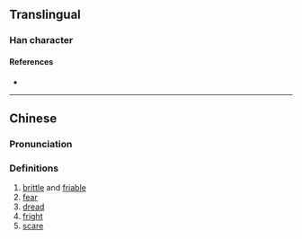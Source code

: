 {{character info/new}}
==Translingual==

===Han character===
{{Han char|rn=9|rad=人|as=12|sn=14|four=|canj=OBKF|ids=⿰亻然}}

====References====
* {{Han ref|kx=0116.240|hdz=10220.130|uh=3484|ud=13444}}

----

==Chinese==
{{zh-forms}}

===Pronunciation===
{{zh-pron
|m=rǎn,nàng,nèn
|c=ngam4,zim5
|mc=y
|oc=
|ma=
|cat=a,n,v
}}

===Definitions===
{{zh-hanzi}}

# [[brittle]] and [[friable]]
# [[fear]]
# [[dread]]
# [[fright]]
# [[scare]]